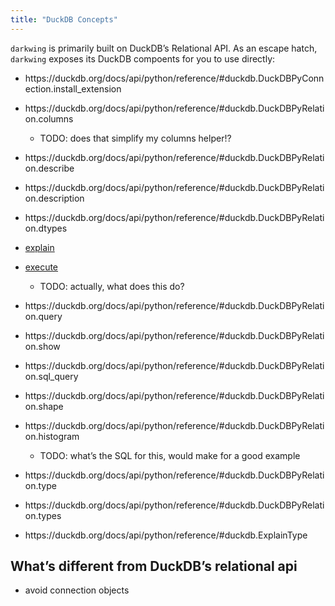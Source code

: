 ```yaml
---
title: "DuckDB Concepts"
---
```


`darkwing` is primarily built on DuckDB's Relational API.
As an escape hatch, `darkwing` exposes its DuckDB compoents for you to use directly:

- https://duckdb.org/docs/api/python/reference/#duckdb.DuckDBPyConnection.install_extension

- https://duckdb.org/docs/api/python/reference/#duckdb.DuckDBPyRelation.columns
    - TODO: does that simplify my columns helper!?
- https://duckdb.org/docs/api/python/reference/#duckdb.DuckDBPyRelation.describe
- https://duckdb.org/docs/api/python/reference/#duckdb.DuckDBPyRelation.description
- https://duckdb.org/docs/api/python/reference/#duckdb.DuckDBPyRelation.dtypes
- [explain](https://duckdb.org/docs/api/python/reference/#duckdb.DuckDBPyRelation.explain)
- [execute](https://duckdb.org/docs/api/python/reference/#duckdb.DuckDBPyRelation.execute)
    - TODO: actually, what does this do?
- https://duckdb.org/docs/api/python/reference/#duckdb.DuckDBPyRelation.query
- https://duckdb.org/docs/api/python/reference/#duckdb.DuckDBPyRelation.show
- https://duckdb.org/docs/api/python/reference/#duckdb.DuckDBPyRelation.sql_query
- https://duckdb.org/docs/api/python/reference/#duckdb.DuckDBPyRelation.shape
- https://duckdb.org/docs/api/python/reference/#duckdb.DuckDBPyRelation.histogram
    - TODO: what's the SQL for this, would make for a good example
- https://duckdb.org/docs/api/python/reference/#duckdb.DuckDBPyRelation.type
- https://duckdb.org/docs/api/python/reference/#duckdb.DuckDBPyRelation.types
- https://duckdb.org/docs/api/python/reference/#duckdb.ExplainType    


## What's different from DuckDB's relational api

- avoid connection objects